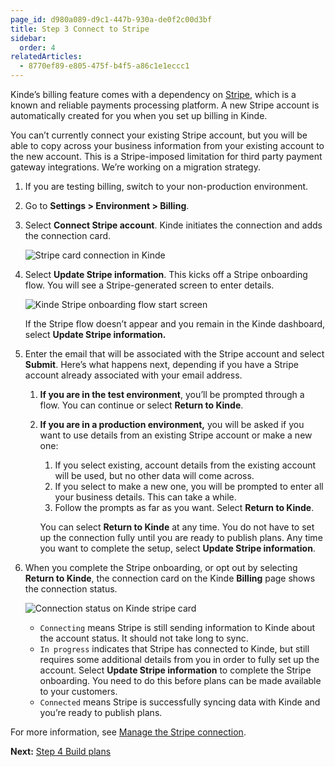 ```yaml
---
page_id: d980a089-d9c1-447b-930a-de0f2c00d3bf
title: Step 3 Connect to Stripe
sidebar:
  order: 4
relatedArticles:
  - 8770ef89-e805-475f-b4f5-a86c1e1eccc1
---
```


Kinde’s billing feature comes with a dependency on [Stripe](https://stripe.com), which is a known and reliable payments processing platform. A new Stripe account is automatically created for you when you set up billing in Kinde. 

<Aside type="warning">

You can’t currently connect your existing Stripe account, but you will be able to copy across your business information from your existing account to the new account. This is a Stripe-imposed limitation for third party payment gateway integrations. We’re working on a migration strategy.

</Aside>

1. If you are testing billing, switch to your non-production environment.
2. Go to **Settings > Environment > Billing**.
3. Select **Connect Stripe account**. Kinde initiates the connection and adds the connection card.
    
    ![Stripe card connection in Kinde](https://imagedelivery.net/skPPZTHzSlcslvHjesZQcQ/f3797997-6681-41c8-a297-4a962d5d0500/public)
    
4. Select **Update Stripe information**. This kicks off a Stripe onboarding flow. You will see a Stripe-generated screen to enter details.
    
    ![Kinde Stripe onboarding flow start screen](https://imagedelivery.net/skPPZTHzSlcslvHjesZQcQ/71b08393-f43d-4f91-3268-7501e08d3f00/public)
    
    <Aside>
    
    If the Stripe flow doesn’t appear and you remain in the Kinde dashboard, select **Update Stripe information.**
    
    </Aside>
    
5. Enter the email that will be associated with the Stripe account and select **Submit**. Here’s what happens next, depending if you have a Stripe account already associated with your email address.
    1. **If you are in the test environment**, you’ll be prompted through a flow. You can continue or select **Return to Kinde**. 
    2. **If you are in a production environment,** you will be asked if you want to use details from an existing Stripe account or make a new one: 
        1. If you select existing, account details from the existing account will be used, but no other data will come across. 
        2. If you select to make a new one, you will be prompted to enter all your business details. This can take a while. 
        3. Follow the prompts as far as you want. Select **Return to Kinde**.
        
        <Aside>
        
        You can select **Return to Kinde** at any time. You do not have to set up the connection fully until you are ready to publish plans. Any time you want to complete the setup, select **Update         Stripe information**.
        
        </Aside>
        
6. When you complete the Stripe onboarding, or opt out by selecting **Return to Kinde**, the connection card on the Kinde **Billing** page shows the connection status. 
    
    ![Connection status on Kinde stripe card](https://imagedelivery.net/skPPZTHzSlcslvHjesZQcQ/f4eb395b-069e-42c3-ab4f-d78cc52e8800/public)
    
    - `Connecting`  means Stripe is still sending information to Kinde about the account status. It should not take long to sync.
    - `In progress`  indicates that Stripe has connected to Kinde, but still requires some additional details from you in order to fully set up the account. Select **Update Stripe information** to complete the Stripe onboarding. You need to do this before plans can be made available to your customers.
    - `Connected` means Stripe is successfully syncing data with Kinde and you’re ready to publish plans.

For more information, see [Manage the Stripe connection](/billing/payment-management/manage-stripe-connection/).

**Next:** [Step 4 Build plans](/billing/get-started/build-plans/)
